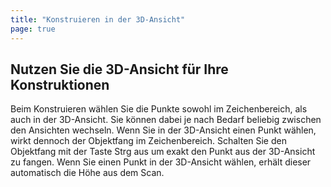 ```yaml
---
title: "Konstruieren in der 3D-Ansicht"
page: true
---
```

## Nutzen Sie die 3D-Ansicht f&#252;r Ihre Konstruktionen
<GeoMapper>
Beim Konstruieren w&#228;hlen Sie die Punkte sowohl im Zeichenbereich, als auch in der 3D-Ansicht. Sie k&#246;nnen dabei je nach Bedarf beliebig zwischen den Ansichten wechseln.

<Success>
Wenn Sie in der 3D-Ansicht einen Punkt w&#228;hlen, wirkt dennoch der Objektfang im Zeichenbereich. Schalten Sie den Objektfang mit der Taste  <Border>Strg</Border>  aus um exakt den Punkt aus der 3D-Ansicht zu fangen.
</Success>


<Success>
Wenn Sie einen Punkt in der 3D-Ansicht w&#228;hlen, erh&#228;lt dieser automatisch die H&#246;he aus dem Scan.
</Success>
</GeoMapper>
